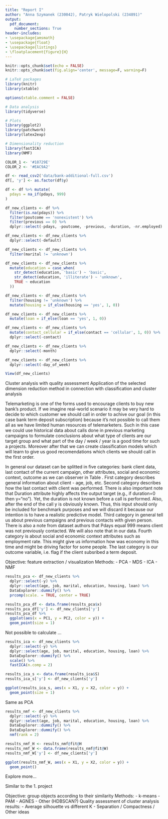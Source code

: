 ```yaml
---
title: "Report I"
author: "Anna Szymanek (230042), Patryk Wielopolski (234891)"
output:
  pdf_document:
    number_sections: True
header-includes:
- \usepackage{amsmath}
- \usepackage{float}
- \usepackage{listings}
- \floatplacement{figure}{H}
---
```


```r
knitr::opts_chunk$set(echo = FALSE)
knitr::opts_chunk$set(fig.align='center', message=F, warning=F) 
```

```r
# LaTeX packages
library(knitr)
library(xtable)

options(xtable.comment = FALSE)

# Data analysis
library(tidyverse)

# Plots
library(ggplot2)
library(patchwork)
library(latex2exp)

# Dimensionality reduction
library(fastICA)
library(NMF)

COLOR_1 <- '#18729E'
COLOR_2 <- '#EAC9A2'

df <- read_csv2('data/bank-additional-full.csv')
df[, 'y'] <- as.factor(df$y)

df <- df %>% mutate(
  pdays = na_if(pdays, 999)
)
```

```r
df_new_clients <- df %>% 
  filter(is.na(pdays)) %>% 
  filter(poutcome == 'nonexistent') %>% 
  filter(previous == 0) %>% 
  dplyr::select(-pdays, -poutcome, -previous, -duration, -nr.employed)

df_new_clients <- df_new_clients %>% 
  dplyr::select(-default)

df_new_clients <- df_new_clients %>% 
  filter(marital != 'unknown')

df_new_clients <- df_new_clients %>% 
  mutate(education = case_when(
    str_detect(education, 'basic') ~ 'basic',
    str_detect(education, 'illiterate') ~ 'unknown',
    TRUE ~ education
  ))

df_new_clients <- df_new_clients %>% 
  filter(housing != 'unknown') %>% 
  mutate(housing = if_else(housing == 'yes', 1, 0))

df_new_clients <- df_new_clients %>% 
  mutate(loan = if_else(loan == 'yes', 1, 0))

df_new_clients <- df_new_clients %>% 
  mutate(contact_cellular = if_else(contact == 'cellular', 1, 0)) %>% 
  dplyr::select(-contact)

df_new_clients <- df_new_clients %>% 
  dplyr::select(-month)

df_new_clients <- df_new_clients %>% 
  dplyr::select(-day_of_week)

View(df_new_clients)
```

\section{Introduction}

Cluster analysis with quality assessment
Application of the selected dimension reduction method in connection with classification and cluster analysis

\section{Methods}
\label{sec:methods}

\subsection{Data description}
Telemarketing is one of the forms used to encourage clients to buy new bank's product. If we imagine real-world scenario it may be very hard to decide to which customer we should call in order to achive our goal (in this case bank term deposit subscription) because it's not possible to call them all as we have limited human resources of telemarketers. Such in this case we could use historical data about calls done in previous marketing campaigns to formulate conclusions about what type of clients are our target group and what part of the day / week / year is a good time for such a projects. Moreover after that we can create classification models which will learn to give us good recomendations which clients we should call in the first order.

In general our dataset can be splitted in five categories: bank client data, last contact of the current campaign, other attributes, social and economic context, outcome as we can observer in Table \ref{table:1}. First category describes general information about client - age, job, etc. Second category describes how the last contact with client was performed. There is also important note that Duration attribute highly affects the output target (e.g., if duration=0 then y="no"). Yet, the duration is not known before a call is performed. Also, after the end of the call y is obviously known. Thus, this input should only be included for benchmark purposes and we will discard it because our intention is to have a realistic predictive model. Third category in general tell us about previous campaigns and previous contacts with given person. There is also a note from dataset authors that Pdays equal 999 means client was not previously contacted. We will also note that in our data. Fourth category is about social and economic context attributes such as employment rate. This might give us information how was economy in this time and might be driving factor for some people. The last category is our outcome variable, i.e. flag if the client subsribed a term deposit.

\begin{table}[]
  \begin{center}
    \begin{tabular}{|l|l|l|}
      \hline
      Variable name & Type & Description \\
      \hline
      \multicolumn{3}{|c|}{Bank client data} \\
      \hline
      Age & Numeric & Age of client  \\
      Job & Categorical & Type of job\\
      Marital & Categorical & Marital status of client \\
      Education & Categorical & Education status of client \\
      Default & Categorical & Has credit in default? \\
      Housing & Categorical & Has housing loan? \\
      Loan & Categorical & Has personal loan? \\
      \hline
      \multicolumn{3}{|c|}{Variables related with the last contact of the current campaign} \\
      \hline
      Contact & Categorical & Contact communication type \\
      Month & Categorical & Last contact month of year \\
      Day of week & Categorical & Last contact day of the week \\
      Duration & Numeric & Last contact duration, in seconds \\
      \hline
      \multicolumn{3}{|c|}{Other attributes} \\
      \hline
      Campaign & Numeric & Number of contacts performed during this campaign \\
      Pdays & Numeric & Number of days that passed by after the client was last \\
       & & contacted from a previous campaign \\
      Previous & Numeric & Number of contacts performed before this campaign \\
      Poutcome & Categorical & Outcome of the previous marketing campaign \\
      \hline
      \multicolumn{3}{|c|}{Social and economic context attributes} \\
      \hline
      Emp.var.rate & Numeric & Employment variation rate - quarterly indicator \\
      Cons.price.idx & Numeric & Consumer price index - monthly indicator \\
      Cons.conf.idx & Numeric & Consumer confidence index - monthly indicator \\
      Euribor3m & Numeric & Euribor 3 month rate - daily indicator \\
      Nr. employed & Numeric & Number of employees - quarterly indicator \\
      \hline
      \multicolumn{3}{|c|}{Outcome variable} \\
      \hline
      y & Categorical & Has the client subscribed a term deposit? \\
      \hline
    \end{tabular}
  \end{center}
  \caption{Input variables.}
  \label{table:1}
\end{table}

\subsection{Data analysis}
\label{subsec:data-analysis}

\subsection{Dimension reduction}
Objective: feature extraction / visualization
Methods: 
 - PCA
 - MDS
 - ICA
 - NMF
 
 \subsubsection{Principal components analysis}
 
```r
results_pca <- df_new_clients %>% 
  dplyr::select(-y) %>% 
  dplyr::select(age, job, marital, education, housing, loan) %>% 
  DataExplorer::dummify() %>% 
  prcomp(scale. = TRUE, center = TRUE)

results_pca_df <- data.frame(results_pca$x)
results_pca_df['y'] <- df_new_clients['y']
results_pca_df %>% 
  ggplot(aes(x = PC1, y = PC2, color = y)) +
  geom_point(size = 1)
```

\subsubsection{Multidimensional scalling}

Not possible to calculate ...

\subsubsection{FastICA}
```r
results_ica <- df_new_clients %>% 
  dplyr::select(-y) %>% 
  dplyr::select(age, job, marital, education, housing, loan) %>% 
  DataExplorer::dummify() %>% 
  scale() %>% 
  fastICA(n.comp = 2)
```
```r
results_ica_s <- data.frame(results_ica$S)
results_ica_s['y'] <- df_new_clients['y']

ggplot(results_ica_s, aes(x = X1, y = X2, color = y)) + 
  geom_point(size = 1)
```
Same as PCA

\subsubsection{Non-negative matrix factorization}

```r
results_nmf <- df_new_clients %>% 
  dplyr::select(-y) %>% 
  dplyr::select(age, job, marital, education, housing, loan) %>% 
  DataExplorer::dummify() %>% 
  DataExplorer::dummify() %>% 
  nmf(rank = 2)

results_nmf_H <- results_nmf@fit@H
results_nmf_W <- data.frame(results_nmf@fit@W)
results_nmf_W['y'] <- df_new_clients['y']

ggplot(results_nmf_W, aes(x = X1, y = X2, color = y)) +
  geom_point()
```
Explore more...

\subsection{Classification}
Similar to the 1. project

\subsection{Clustering}
Objective: group objects according to their similarity
Methods: 
 - k-means
 - PAM
 - AGNES
 - Other (HDBSCAN?)
Quality assessment of cluster analysis results:
 - Average silhouette vs different K
 - Separation / Compactness / Other ideas
 


\section{Results and discussion}
\label{sec:results}


\bibliographystyle{unsrt}
\bibliography{references}
